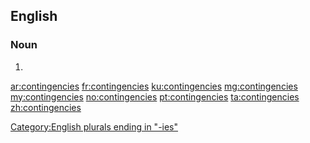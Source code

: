 ==English==

===Noun===
{{head|en|plural}}

# {{plural of|contingency|lang=en}}

[[Category:English plurals ending in "-ies"]]

[[ar:contingencies]]
[[fr:contingencies]]
[[ku:contingencies]]
[[mg:contingencies]]
[[my:contingencies]]
[[no:contingencies]]
[[pt:contingencies]]
[[ta:contingencies]]
[[zh:contingencies]]